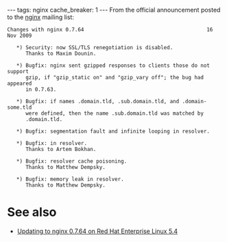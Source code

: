 ---
tags: nginx
cache_breaker: 1
---
From the official announcement posted to the [[nginx]] mailing list:

<pre>Changes with nginx 0.7.64                                        16 Nov 2009

   *) Security: now SSL/TLS renegotiation is disabled.
      Thanks to Maxim Dounin.

   *) Bugfix: nginx sent gzipped responses to clients those do not support 
      gzip, if "gzip_static on" and "gzip_vary off"; the bug had appeared 
      in 0.7.63.

   *) Bugfix: if names .domain.tld, .sub.domain.tld, and .domain-some.tld 
      were defined, then the name .sub.domain.tld was matched by 
      .domain.tld.

   *) Bugfix: segmentation fault and infinite looping in resolver.

   *) Bugfix: in resolver.
      Thanks to Artem Bokhan.

   *) Bugfix: resolver cache poisoning.
      Thanks to Matthew Dempsky.

   *) Bugfix: memory leak in resolver.
      Thanks to Matthew Dempsky.</pre>

= See also =

* [[Updating to nginx 0.7.64 on Red Hat Enterprise Linux 5.4]]
